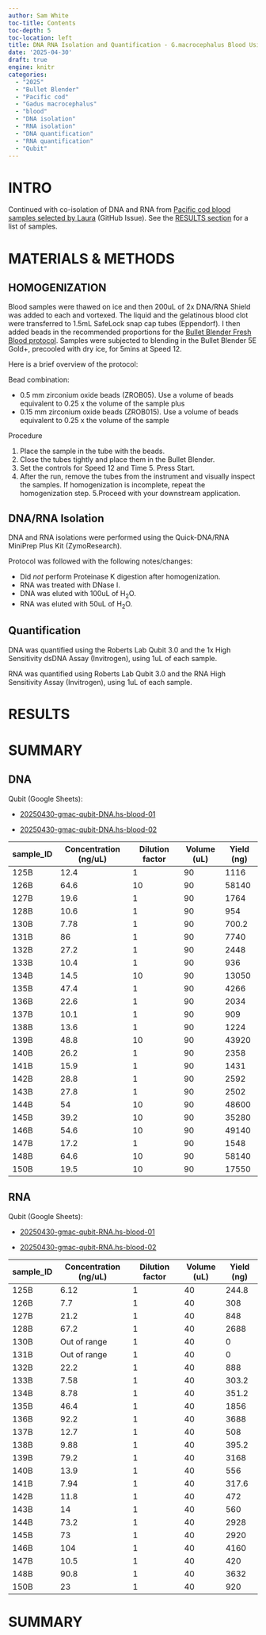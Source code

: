 ```yaml
---
author: Sam White
toc-title: Contents
toc-depth: 5
toc-location: left
title: DNA RNA Isolation and Quantification - G.macrocephalus Blood Using Bullet Blender and Zymo Quick DNA RNA MiniPrep
date: '2025-04-30'
draft: true
engine: knitr
categories: 
  - "2025"
  - "Bullet Blender"
  - "Pacific cod"
  - "Gadus macrocephalus"
  - "blood"
  - "DNA isolation"
  - "RNA isolation"
  - "DNA quantification"
  - "RNA quantification"
  - "Qubit"
---
```

# INTRO

Continued with co-isolation of DNA and RNA from [Pacific cod blood samples selected by Laura](https://github.com/RobertsLab/resources/issues/1951#issuecomment-2667027910) (GitHub Issue). See the [RESULTS section](#results) for a list of samples.

# MATERIALS & METHODS

## HOMOGENIZATION

Blood samples were thawed on ice and then 200uL of 2x DNA/RNA Shield was added to each and vortexed. The liquid and the gelatinous blood clot were transferred to 1.5mL SafeLock snap cap tubes (Eppendorf). I then added beads in the recommended proportions for the [Bullet Blender Fresh Blood protocol](https://www.nextadvance.com/homogenization-protocols/classic/bloodfresh-76-43.html). Samples were subjected to blending in the Bullet Blender 5E Gold+, precooled with dry ice, for 5mins at Speed 12.

Here is a brief overview of the protocol:

Bead combination:

- 0.5 mm zirconium oxide beads (ZROB05). Use a volume of beads equivalent to 0.25 x the volume of the sample plus
- 0.15 mm zirconium oxide beads (ZROB015). Use a volume of beads equivalent to 0.25 x the volume of the sample

Procedure

1. Place the sample in the tube with the beads.
2. Close the tubes tightly and place them in the Bullet Blender.
3. Set the controls for Speed 12 and Time 5. Press Start.
4. After the run, remove the tubes from the instrument and visually inspect the samples. If homogenization is incomplete, repeat the homogenization step.
5.Proceed with your downstream application.

## DNA/RNA Isolation

DNA and RNA isolations were performed using the Quick-DNA/RNA MiniPrep Plus Kit (ZymoResearch). 

::: {.callout-note}
Protocol was followed with the following notes/changes:

- Did _not_ perform Proteinase K digestion after homogenization.
- RNA was treated with DNase I.
- DNA was eluted with 100uL of H<sub>2</sub>O.
- RNA was eluted with 50uL of H<sub>2</sub>O.
:::

## Quantification

DNA was quantified using the Roberts Lab Qubit 3.0 and the 1x High Sensitivity dsDNA Assay (Invitrogen), using 1uL of each sample.

RNA was quantified using Roberts Lab Qubit 3.0 and the RNA High Sensitivity Assay (Invitrogen), using 1uL of each sample.



# RESULTS


# SUMMARY
## DNA

Qubit (Google Sheets):

- [20250430-gmac-qubit-DNA.hs-blood-01](https://docs.google.com/spreadsheets/d/1azVk4eW8n1lTG1Mz2CGU6UcMLIrx9iwWnaZ6MQJmThE/edit?usp=sharing)

- [20250430-gmac-qubit-DNA.hs-blood-02](https://docs.google.com/spreadsheets/d/1tyE4pFV_CT-mdOoHs-T7UFOHrp1G26SNs8ShyZLOoUA/edit?usp=sharing)


| sample_ID | Concentration (ng/uL) | Dilution factor | Volume (uL) | Yield (ng) |
|-----------|-----------------------|-----------------|-------------|------------|
| 125B      | 12.4                  | 1               | 90          | 1116       |
| 126B      | 64.6                  | 10              | 90          | 58140      |
| 127B      | 19.6                  | 1               | 90          | 1764       |
| 128B      | 10.6                  | 1               | 90          | 954        |
| 130B      | 7.78                  | 1               | 90          | 700.2      |
| 131B      | 86                    | 1               | 90          | 7740       |
| 132B      | 27.2                  | 1               | 90          | 2448       |
| 133B      | 10.4                  | 1               | 90          | 936        |
| 134B      | 14.5                  | 10              | 90          | 13050      |
| 135B      | 47.4                  | 1               | 90          | 4266       |
| 136B      | 22.6                  | 1               | 90          | 2034       |
| 137B      | 10.1                  | 1               | 90          | 909        |
| 138B      | 13.6                  | 1               | 90          | 1224       |
| 139B      | 48.8                  | 10              | 90          | 43920      |
| 140B      | 26.2                  | 1               | 90          | 2358       |
| 141B      | 15.9                  | 1               | 90          | 1431       |
| 142B      | 28.8                  | 1               | 90          | 2592       |
| 143B      | 27.8                  | 1               | 90          | 2502       |
| 144B      | 54                    | 10              | 90          | 48600      |
| 145B      | 39.2                  | 10              | 90          | 35280      |
| 146B      | 54.6                  | 10              | 90          | 49140      |
| 147B      | 17.2                  | 1               | 90          | 1548       |
| 148B      | 64.6                  | 10              | 90          | 58140      |
| 150B      | 19.5                  | 10              | 90          | 17550      |

## RNA

Qubit (Google Sheets):

- [20250430-gmac-qubit-RNA.hs-blood-01](https://docs.google.com/spreadsheets/d/1T0HkNfvnqDyEed7-SP2E9VhMvXNvd7vXd26QaOHPtnU/edit?usp=sharing)

- [20250430-gmac-qubit-RNA.hs-blood-02](https://docs.google.com/spreadsheets/d/1-td5-ub6kqWrKXzYx7Ub6Ayw_OAE80oYuQKfs4jMFto/edit?usp=sharing)

| sample_ID | Concentration (ng/uL) | Dilution factor | Volume (uL) | Yield (ng) |
|-----------|-----------------------|-----------------|-------------|------------|
| 125B      | 6.12                  | 1               | 40          | 244.8      |
| 126B      | 7.7                   | 1               | 40          | 308        |
| 127B      | 21.2                  | 1               | 40          | 848        |
| 128B      | 67.2                  | 1               | 40          | 2688       |
| 130B      | Out of range          | 1               | 40          | 0          |
| 131B      | Out of range          | 1               | 40          | 0          |
| 132B      | 22.2                  | 1               | 40          | 888        |
| 133B      | 7.58                  | 1               | 40          | 303.2      |
| 134B      | 8.78                  | 1               | 40          | 351.2      |
| 135B      | 46.4                  | 1               | 40          | 1856       |
| 136B      | 92.2                  | 1               | 40          | 3688       |
| 137B      | 12.7                  | 1               | 40          | 508        |
| 138B      | 9.88                  | 1               | 40          | 395.2      |
| 139B      | 79.2                  | 1               | 40          | 3168       |
| 140B      | 13.9                  | 1               | 40          | 556        |
| 141B      | 7.94                  | 1               | 40          | 317.6      |
| 142B      | 11.8                  | 1               | 40          | 472        |
| 143B      | 14                    | 1               | 40          | 560        |
| 144B      | 73.2                  | 1               | 40          | 2928       |
| 145B      | 73                    | 1               | 40          | 2920       |
| 146B      | 104                   | 1               | 40          | 4160       |
| 147B      | 10.5                  | 1               | 40          | 420        |
| 148B      | 90.8                  | 1               | 40          | 3632       |
| 150B      | 23                    | 1               | 40          | 920        |

# SUMMARY

